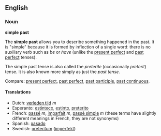 ==English==
===Noun===
'''simple past'''

The '''simple past''' allows you to describe something happened in the past. It is "simple" because it is formed by inflection of a single word: there is no auxiliary verb such as ''be'' or ''have'' (unlike the [[present perfect]] and [[past perfect]] tenses).

The simple past tense is also called the ''preterite'' (occasionally ''preterit'') tense.  It is also known more simply as just the ''past tense''.

Compare: [[present perfect]], [[past perfect]], [[past participle]], [[past continuous]].

====Translations====
*Dutch: [[verleden tijd]] ''m''
*Esperanto: [[estinteco]], [[estinto]], [[preterito]]
*French: [[passé]] ''m'', [[imparfait]] ''m'', [[passé simple]] ''m'' (these terms have slightly different meanings in French, they are not synonyms)
*Spanish: [[pasado]]
*Swedish: [[preteritum]] ([[imperfekt]])